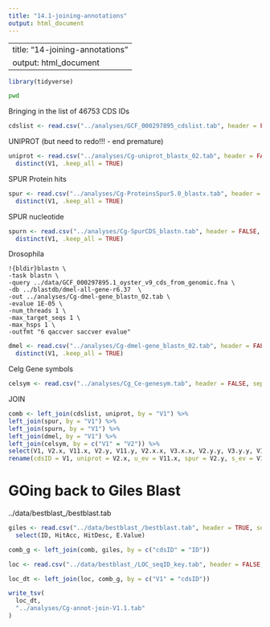```yaml
---
title: "14.1-joining-annotations"
output: html_document
---
```

---
title: "14-joining-annotations"
output: html_document
---

```r
library(tidyverse)
```
```bash
pwd
```

Bringing in the list of 46753 CDS IDs

```r
cdslist <- read.csv("../analyses/GCF_000297895_cdslist.tab", header = FALSE)
```

UNIPROT (but need to redo!!! - end premature)
 
```r
uniprot <- read.csv("../analyses/Cg-uniprot_blastx_02.tab", header = FALSE, sep="\t") %>%
  distinct(V1, .keep_all = TRUE)
```


SPUR Protein hits

```r
spur <- read.csv("../analyses/Cg-ProteinsSpur5.0_blastx.tab", header = FALSE, sep="\t") %>%
  distinct(V1, .keep_all = TRUE)
```

SPUR nucleotide
```r
spurn <- read.csv("../analyses/Cg-SpurCDS_blastn.tab", header = FALSE, sep="\t") %>%
  distinct(V1, .keep_all = TRUE)
```


Drosophila

```
!{bldir}blastn \
-task blastn \
-query ../data/GCF_000297895.1_oyster_v9_cds_from_genomic.fna \
-db ../blastdb/dmel-all-gene-r6.37  \
-out ../analyses/Cg-dmel-gene_blastn_02.tab \
-evalue 1E-05 \
-num_threads 1 \
-max_target_seqs 1 \
-max_hsps 1 \
-outfmt "6 qaccver saccver evalue"
```


```r
dmel <- read.csv("../analyses/Cg-dmel-gene_blastn_02.tab", header = FALSE, sep="\t")  %>%
  distinct(V1, .keep_all = TRUE)
```


Celg Gene symbols

```r
celsym <- read.csv("../analyses/Cg_Ce-genesym.tab", header = FALSE, sep="\t")
```

JOIN

```r
comb <- left_join(cdslist, uniprot, by = "V1") %>%
left_join(spur, by = "V1") %>%
left_join(spurn, by = "V1") %>%
left_join(dmel, by = "V1") %>%
left_join(celsym, by = c("V1" = "V2")) %>%
select(V1, V2.x, V11.x, V2.y, V11.y, V2.x.x, V3.x.x, V2.y.y, V3.y.y, V1.y, V3, V4) %>%
rename(cdsID = V1, uniprot = V2.x, u_ev = V11.x, spur = V2.y, s_ev = V11.y, spurN = V2.x.x, spurN_ev = V3.x.x, dmel = V2.y.y, dmel_ev = V3.y.y, cel_ID = V1.y, cel_ev = V3, cel_sym = V4)
```


# GOing back to Giles Blast

../data/bestblast_/bestblast.tab

```r
giles <- read.csv("../data/bestblast_/bestblast.tab", header = TRUE, sep = "\t") %>%
  select(ID, HitAcc, HitDesc, E.Value)
```


```r
comb_g <- left_join(comb, giles, by = c("cdsID" = "ID"))
```


```r
loc <- read.csv("../data/bestblast_/LOC_seqID_key.tab", header = FALSE, sep = "\t")
```


```r
loc_dt <- left_join(loc, comb_g, by = c("V1" = "cdsID"))
```

```r
write_tsv(
  loc_dt,
  "../analyses/Cg-annot-join-V1.1.tab"
)

```
